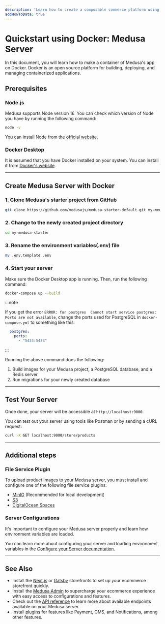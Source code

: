 ```yaml
---
description: 'Learn how to create a composable commerce platform using Medusa. This quickstart guide will help you set up your Medusa server using Docker. '
addHowToData: true
---
```



# Quickstart using Docker: Medusa Server

In this document, you will learn how to make a container of Medusa's app on Docker. Docker is an open source platform for building, deploying, and managing containerized applications.

## Prerequisites

### Node.js
Medusa supports Node version 16. You can check which version of Node you have by running the following command:

```bash noReport
node -v
```

You can install Node from the [official website](https://nodejs.org/en/).

### Docker Desktop

It is assumed that you have Docker installed on your system. You can install it from [Docker's website](https://docs.docker.com/get-docker/).

---

## Create Medusa Server with Docker

### 1. Clone Medusa's starter project from GitHub

```bash noReport
git clone https://github.com/medusajs/medusa-starter-default.git my-medusa-starter
```

### 2. Change to the newly created project directory
```bash noReport
cd my-medusa-starter
```

### 3.  Rename the environment variables(.env) file

```bash noReport
mv .env.template .env
```

### 4. Start your server

Make sure the Docker Desktop app is running. Then, run the following command:

```bash noReport
docker-compose up --build
```

:::note

If you get the error `ERROR: for postgres  Cannot start service postgres: Ports are not available`, change the ports used for PostgreSQL in `docker-compose.yml` to something like this:

```yml noReport
  postgres:
    ports:
      - "5433:5433"
```

:::

Running the above command does the following:

1. Build images for your Medusa project, a PostgreSQL database, and a Redis server
2. Run migrations for your newly created database

<Feedback 
   event="survey_server_docker_quickstart"
   question="Did you set up the server successfully?"
   positiveQuestion="Is there anything that should improved?"
   negativeQuestion="Please describe the issue you faced."
/>

---

## Test Your Server

Once done, your server will be accessible at `http://localhost:9000`.

You can test out your server using tools like Postman or by sending a cURL request:

```bash noReport
curl -X GET localhost:9000/store/products
```

---

## Additional steps

### File Service Plugin

To upload product images to your Medusa server, you must install and configure one of the following file service plugins:

- [MinIO](../add-plugins/minio.md) (Recommended for local development)
- [S3](../add-plugins/s3.md)
- [DigitalOcean Spaces](../add-plugins/spaces.md)

### Server Configurations

It's important to configure your Medusa server properly and learn how environment variables are loaded.

You can learn more about configuring your server and loading environment variables in the [Configure your Server documentation](../usage/configurations.md).

---

## See Also

- Install the [Next.js](../starters/nextjs-medusa-starter.mdx) or [Gatsby](../starters/gatsby-medusa-starter.mdx) storefronts to set up your ecommerce storefront quickly.
- Install the [Medusa Admin](../admin/quickstart.mdx) to supercharge your ecommerce experience with easy access to configurations and features.
- Check out the [API reference](https://docs.medusajs.com/api/store) to learn more about available endpoints available on your Medusa server.
- Install [plugins](https://github.com/medusajs/medusa/tree/master/packages) for features like Payment, CMS, and Notifications, among other features.
